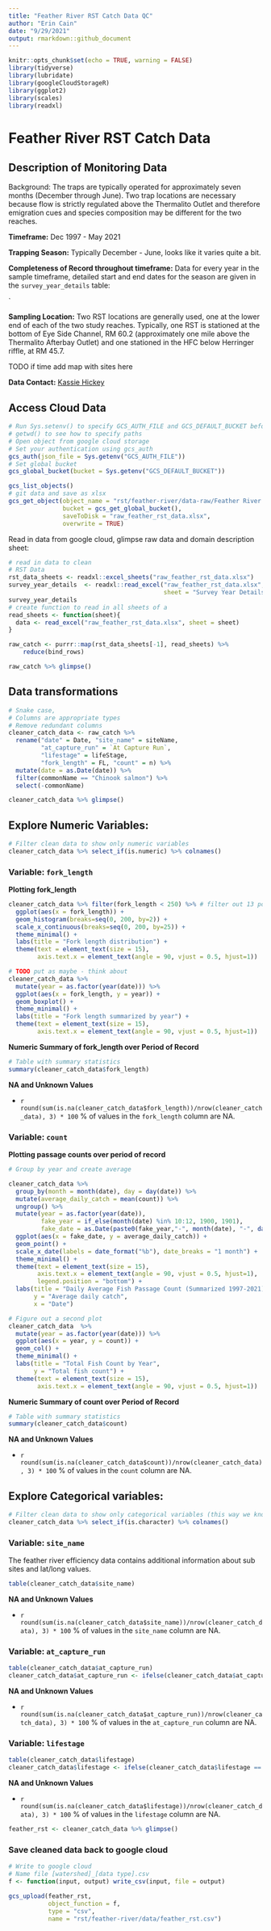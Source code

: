 ```yaml
---
title: "Feather River RST Catch Data QC"
author: "Erin Cain"
date: "9/29/2021"
output: rmarkdown::github_document
---
```

  
```r
knitr::opts_chunk$set(echo = TRUE, warning = FALSE)
library(tidyverse)
library(lubridate)
library(googleCloudStorageR)
library(ggplot2)
library(scales)
library(readxl)
```

# Feather River RST Catch Data

## Description of Monitoring Data

Background: The traps are typically operated for approximately seven months (December through June). Two trap locations are necessary because flow is strictly regulated above the Thermalito Outlet and therefore emigration cues and species composition may be different for the two reaches.

**Timeframe:** Dec 1997 - May 2021
  
**Trapping Season:** Typically December - June, looks like it varies quite a bit. 
  
**Completeness of Record throughout timeframe:** Data for every year in the sample timeframe, detailed start and end dates for the season are given in the `survey_year_details` table: 

`
  
**Sampling Location:**
Two RST locations are generally used, one at the lower end of each of the two study reaches. Typically, one RST is stationed at the bottom of Eye Side Channel, RM 60.2 (approximately one mile above the Thermalito Afterbay Outlet) and one stationed in the HFC below Herringer riffle, at RM 45.7.

TODO if time add map with sites here
  
**Data Contact:** 
[Kassie Hickey](mailto:KHickey@psmfc.org)
  
## Access Cloud Data
  
```r
# Run Sys.setenv() to specify GCS_AUTH_FILE and GCS_DEFAULT_BUCKET before running 
# getwd() to see how to specify paths 
# Open object from google cloud storage
# Set your authentication using gcs_auth
gcs_auth(json_file = Sys.getenv("GCS_AUTH_FILE"))
# Set global bucket 
gcs_global_bucket(bucket = Sys.getenv("GCS_DEFAULT_BUCKET"))

gcs_list_objects()
# git data and save as xlsx
gcs_get_object(object_name = "rst/feather-river/data-raw/Feather River RST Natural Origin Chinook Catch Data_1998-2021.xlsx",
               bucket = gcs_get_global_bucket(),
               saveToDisk = "raw_feather_rst_data.xlsx",
               overwrite = TRUE)

```

Read in data from google cloud, glimpse raw data and domain description sheet: 
```r
# read in data to clean
# RST Data
rst_data_sheets <- readxl::excel_sheets("raw_feather_rst_data.xlsx")
survey_year_details  <- readxl::read_excel("raw_feather_rst_data.xlsx", 
                                           sheet = "Survey Year Details") 
survey_year_details
# create function to read in all sheets of a 
read_sheets <- function(sheet){
  data <- read_excel("raw_feather_rst_data.xlsx", sheet = sheet)
}

raw_catch <- purrr::map(rst_data_sheets[-1], read_sheets) %>%
    reduce(bind_rows)

raw_catch %>% glimpse()
```

## Data transformations

```r
# Snake case, 
# Columns are appropriate types
# Remove redundant columns
cleaner_catch_data <- raw_catch %>%
  rename("date" = Date, "site_name" = siteName, 
         "at_capture_run" = `At Capture Run`, 
         "lifestage" = lifeStage, 
         "fork_length" = FL, "count" = n) %>%
  mutate(date = as.Date(date)) %>%
  filter(commonName == "Chinook salmon") %>%
  select(-commonName)

cleaner_catch_data %>% glimpse()
```

## Explore Numeric Variables: {.tabset}

```r
# Filter clean data to show only numeric variables 
cleaner_catch_data %>% select_if(is.numeric) %>% colnames()
```

### Variable: `fork_length`

**Plotting fork_length**
  
```r
cleaner_catch_data %>% filter(fork_length < 250) %>% # filter out 13 points so we can more clearly see distribution
  ggplot(aes(x = fork_length)) + 
  geom_histogram(breaks=seq(0, 200, by=2)) + 
  scale_x_continuous(breaks=seq(0, 200, by=25)) +
  theme_minimal() +
  labs(title = "Fork length distribution") + 
  theme(text = element_text(size = 15),
        axis.text.x = element_text(angle = 90, vjust = 0.5, hjust=1)) 
```

```r
# TODO put as maybe - think about 
cleaner_catch_data %>% 
  mutate(year = as.factor(year(date))) %>%
  ggplot(aes(x = fork_length, y = year)) + 
  geom_boxplot() + 
  theme_minimal() +
  labs(title = "Fork length summarized by year") + 
  theme(text = element_text(size = 15),
        axis.text.x = element_text(angle = 90, vjust = 0.5, hjust=1)) 
```

**Numeric Summary of fork_length over Period of Record**
  
```r
# Table with summary statistics
summary(cleaner_catch_data$fork_length)
```

**NA and Unknown Values**
  
* `r round(sum(is.na(cleaner_catch_data$fork_length))/nrow(cleaner_catch_data), 3) * 100` % of values in the `fork_length` column are NA. 

### Variable: `count`

**Plotting passage counts over period of record**
```r
# Group by year and create average 

cleaner_catch_data %>% 
  group_by(month = month(date), day = day(date)) %>%
  mutate(average_daily_catch = mean(count)) %>%
  ungroup() %>%
  mutate(year = as.factor(year(date)),
         fake_year = if_else(month(date) %in% 10:12, 1900, 1901),
         fake_date = as.Date(paste0(fake_year,"-", month(date), "-", day(date)))) %>%
  ggplot(aes(x = fake_date, y = average_daily_catch)) + 
  geom_point() + 
  scale_x_date(labels = date_format("%b"), date_breaks = "1 month") + 
  theme_minimal() + 
  theme(text = element_text(size = 15),
        axis.text.x = element_text(angle = 90, vjust = 0.5, hjust=1),
        legend.position = "bottom") + 
  labs(title = "Daily Average Fish Passage Count (Summarized 1997-2021)",
       y = "Average daily catch",
       x = "Date")  

```
  
```r
# Figure out a second plot 
cleaner_catch_data  %>%
  mutate(year = as.factor(year(date))) %>%
  ggplot(aes(x = year, y = count)) + 
  geom_col() + 
  theme_minimal() +
  labs(title = "Total Fish Count by Year",
       y = "Total fish count") + 
  theme(text = element_text(size = 15),
        axis.text.x = element_text(angle = 90, vjust = 0.5, hjust=1)) 
```

**Numeric Summary of count over Period of Record**
  
```r
# Table with summary statistics
summary(cleaner_catch_data$count)
```

**NA and Unknown Values**
  
* `r round(sum(is.na(cleaner_catch_data$count))/nrow(cleaner_catch_data), 3) * 100` % of values in the `count` column are NA. 

## Explore Categorical variables: {.tabset}

```r
# Filter clean data to show only categorical variables (this way we know we do not miss any)
cleaner_catch_data %>% select_if(is.character) %>% colnames()
```


### Variable: `site_name`

The feather river efficiency data contains additional information about sub sites and lat/long values. 

```r
table(cleaner_catch_data$site_name) 
```

**NA and Unknown Values**
  
* `r round(sum(is.na(cleaner_catch_data$site_name))/nrow(cleaner_catch_data), 3) * 100` % of values in the `site_name` column are NA. 

### Variable: `at_capture_run`
```r
table(cleaner_catch_data$at_capture_run) 
cleaner_catch_data$at_capture_run <- ifelse(cleaner_catch_data$at_capture_run == "Not recorded", NA, tolower(cleaner_catch_data$at_capture_run))
```

**NA and Unknown Values**
  
* `r round(sum(is.na(cleaner_catch_data$at_capture_run))/nrow(cleaner_catch_data), 3) * 100` % of values in the `at_capture_run` column are NA. 

### Variable: `lifestage`
```r
table(cleaner_catch_data$lifestage) 
cleaner_catch_data$lifestage <- ifelse(cleaner_catch_data$lifestage == "Not recorded", NA, tolower(cleaner_catch_data$lifestage))
```

**NA and Unknown Values**
  
* `r round(sum(is.na(cleaner_catch_data$lifestage))/nrow(cleaner_catch_data), 3) * 100` % of values in the `lifestage` column are NA. 

```r
feather_rst <- cleaner_catch_data %>% glimpse()
```

### Save cleaned data back to google cloud 

```r
# Write to google cloud 
# Name file [watershed]_[data type].csv
f <- function(input, output) write_csv(input, file = output)

gcs_upload(feather_rst,
           object_function = f,
           type = "csv",
           name = "rst/feather-river/data/feather_rst.csv")
```
